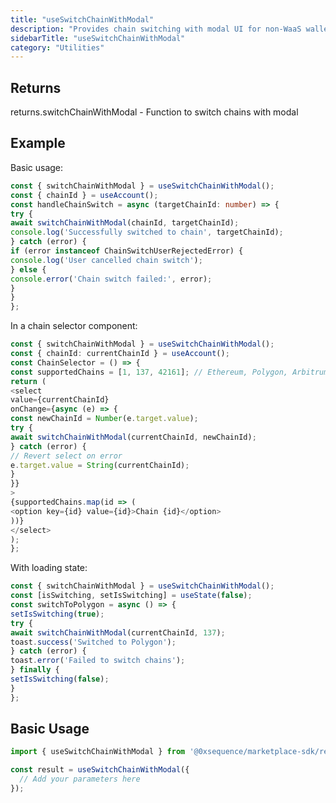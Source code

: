 ```yaml
---
title: "useSwitchChainWithModal"
description: "Provides chain switching with modal UI for non-WaaS wallets This hook offers a lower-level chain switching function that explicitly requires both current and target chain IDs. It shows a modal for standard wallets while WaaS wallets switch automatically."
sidebarTitle: "useSwitchChainWithModal"
category: "Utilities"
---
```


## Returns

returns.switchChainWithModal - Function to switch chains with modal

## Example

Basic usage:
```typescript
const { switchChainWithModal } = useSwitchChainWithModal();
const { chainId } = useAccount();
const handleChainSwitch = async (targetChainId: number) => {
try {
await switchChainWithModal(chainId, targetChainId);
console.log('Successfully switched to chain', targetChainId);
} catch (error) {
if (error instanceof ChainSwitchUserRejectedError) {
console.log('User cancelled chain switch');
} else {
console.error('Chain switch failed:', error);
}
}
};
```

In a chain selector component:
```typescript
const { switchChainWithModal } = useSwitchChainWithModal();
const { chainId: currentChainId } = useAccount();
const ChainSelector = () => {
const supportedChains = [1, 137, 42161]; // Ethereum, Polygon, Arbitrum
return (
<select
value={currentChainId}
onChange={async (e) => {
const newChainId = Number(e.target.value);
try {
await switchChainWithModal(currentChainId, newChainId);
} catch (error) {
// Revert select on error
e.target.value = String(currentChainId);
}
}}
>
{supportedChains.map(id => (
<option key={id} value={id}>Chain {id}</option>
))}
</select>
);
};
```

With loading state:
```typescript
const { switchChainWithModal } = useSwitchChainWithModal();
const [isSwitching, setIsSwitching] = useState(false);
const switchToPolygon = async () => {
setIsSwitching(true);
try {
await switchChainWithModal(currentChainId, 137);
toast.success('Switched to Polygon');
} catch (error) {
toast.error('Failed to switch chains');
} finally {
setIsSwitching(false);
}
};
```

## Basic Usage

```typescript
import { useSwitchChainWithModal } from '@0xsequence/marketplace-sdk/react/hooks';

const result = useSwitchChainWithModal({
  // Add your parameters here
});
```

